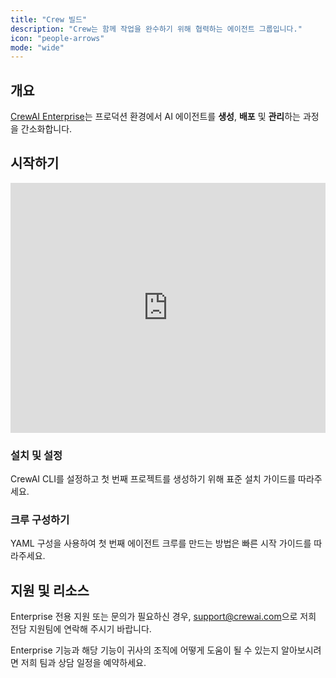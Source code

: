 ```yaml
---
title: "Crew 빌드"
description: "Crew는 함께 작업을 완수하기 위해 협력하는 에이전트 그룹입니다."
icon: "people-arrows"
mode: "wide"
---
```


## 개요

[CrewAI Enterprise](https://app.crewai.com)는 프로덕션 환경에서 AI 에이전트를 **생성**, **배포** 및 **관리**하는 과정을 간소화합니다.

## 시작하기

<iframe
    width="100%"
    height="400"
    src="https://www.youtube.com/embed/-kSOTtYzgEw"
    title="Building Crews with CrewAI CLI"
    frameborder="0"
    style={{ borderRadius: '10px' }}
    allow="accelerometer; autoplay; clipboard-write; encrypted-media; gyroscope; picture-in-picture"
    allowfullscreen
></iframe>

### 설치 및 설정

<Card title="표준 설치 따라하기" icon="wrench" href="/ko/installation">
  CrewAI CLI를 설정하고 첫 번째 프로젝트를 생성하기 위해 표준 설치 가이드를 따라주세요.
</Card>

### 크루 구성하기

<Card title="빠른 시작 튜토리얼" icon="rocket" href="/ko/quickstart">
  YAML 구성을 사용하여 첫 번째 에이전트 크루를 만드는 방법은 빠른 시작 가이드를 따라주세요.
</Card>

## 지원 및 리소스

Enterprise 전용 지원 또는 문의가 필요하신 경우, [support@crewai.com](mailto:support@crewai.com)으로 저희 전담 지원팀에 연락해 주시기 바랍니다.


<Card title="데모 예약" icon="calendar" href="mailto:support@crewai.com">
  Enterprise 기능과 해당 기능이 귀사의 조직에 어떻게 도움이 될 수 있는지 알아보시려면 저희 팀과 상담 일정을 예약하세요.
</Card>